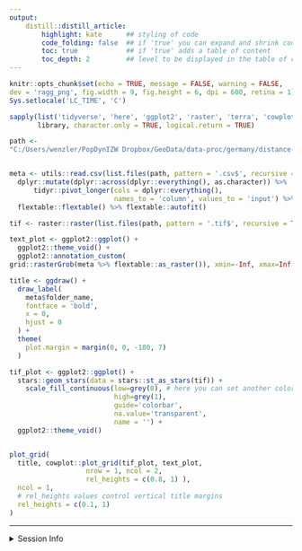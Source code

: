 ```yaml
---
output:
    distill::distill_article:
        highlight: kate      ## styling of code
        code_folding: false  ## if 'true' you can expand and shrink code chunks
        toc: true            ## if 'true' adds a table of content
        toc_depth: 2         ## level to be displayed in the table of content
---
```



```r
knitr::opts_chunk$set(echo = TRUE, message = FALSE, warning = FALSE,
dev = 'ragg_png', fig.width = 9, fig.height = 6, dpi = 600, retina = 1)
Sys.setlocale('LC_TIME', 'C')
```


```r
sapply(list('tidyverse', 'here', 'ggplot2', 'raster', 'terra', 'cowplot'),
       library, character.only = TRUE, logical.return = TRUE)
```


```r
path <- 
"C:/Users/wenzler/PopDynIZW Dropbox/GeoData/data-proc/germany/distance-to-roads_germany_2022_100m_03035_tif"


meta <- utils::read.csv(list.files(path, pattern = '.csv$', recursive = TRUE, full.names = TRUE)) %>%
  dplyr::mutate(dplyr::across(dplyr::everything(), as.character)) %>%
      tidyr::pivot_longer(cols = dplyr::everything(),
                          names_to = 'column', values_to = 'input') %>%
  flextable::flextable() %>% flextable::autofit()

tif <- raster::raster(list.files(path, pattern = '.tif$', recursive = TRUE, full.names = TRUE))


```


```r

text_plot <- ggplot2::ggplot() +
  ggplot2::theme_void() +
  ggplot2::annotation_custom(
grid::rasterGrob(meta %>% flextable::as_raster()), xmin=-Inf, xmax=Inf, ymin=-Inf, ymax=Inf)

title <- ggdraw() +
  draw_label(
    meta$folder_name,
    fontface = 'bold',
    x = 0,
    hjust = 0
  ) +
  theme(
    plot.margin = margin(0, 0, -180, 7)
  )

tif_plot <- ggplot2::ggplot() +
  stars::geom_stars(data = stars::st_as_stars(tif)) +
    scale_fill_continuous(low=grey(0), # here you can set another color palette
                          high=grey(1),
                          guide='colorbar',
                          na.value='transparent',
                          name = '') +
  ggplot2::theme_void()


plot_grid(
  title, cowplot::plot_grid(tif_plot, text_plot,
                   nrow = 1, ncol = 2,
                   rel_heights = c(0.8, 1) ),
  ncol = 1,
  # rel_heights values control vertical title margins
  rel_heights = c(0.1, 1)
)

```


***

<details><summary>Session Info</summary>

```r
## DO NOT REMOVE!
## We store the settings of your computer and the current versions of the
## packages used to allow for reproducibility
Sys.time()
#git2r::repository() ## uncomment if you are using GitHub
sessionInfo()
```

</details>
